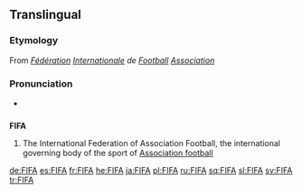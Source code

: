 {{also|fifa|fi fa|fi. fa.}}
==Translingual==
{{wikipedia}}

===Etymology===
From {{etyl|fr|mul}} ''[[fédération|Fédération]] [[international|Internationale]] de [[football#French|Football]] [[association#French|Association]]''

===Pronunciation===
* {{IPA|/fiːfə/|lang=mul}}

==={{acronym|mul}}===
'''FIFA'''

# {{football}} The International Federation of Association Football, the international governing body of the sport of [[association football|Association football]]

[[de:FIFA]]
[[es:FIFA]]
[[fr:FIFA]]
[[he:FIFA]]
[[ja:FIFA]]
[[pl:FIFA]]
[[ru:FIFA]]
[[sq:FIFA]]
[[sl:FIFA]]
[[sv:FIFA]]
[[tr:FIFA]]